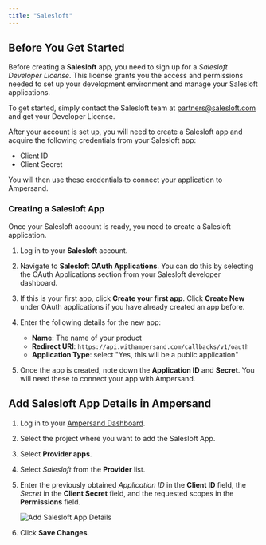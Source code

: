 ```yaml
---
title: "Salesloft"
---
```

## Before You Get Started

Before creating a **Salesloft** app, you need to sign up for a _Salesloft Developer License_. This license grants you the access and permissions needed to set up your development environment and manage your Salesloft applications.

To get started, simply contact the Salesloft team at [partners@salesloft.com](mailto:partners@salesloft.com.) and get your Developer License.

After your account is set up, you will need to create a Salesloft app and acquire the following credentials from your Salesloft app:

- Client ID
- Client Secret

You will then use these credentials to connect your application to Ampersand.

### Creating a Salesloft App

Once your Salesloft account is ready, you need to create a Salesloft application. 

1. Log in to your **Salesloft** account.

2. Navigate to **Salesloft OAuth Applications**. You can do this by selecting the OAuth Applications section from your Salesloft developer dashboard.

3. If this is your first app, click **Create your first app**. Click **Create New** under OAuth applications if you have already created an app before.

4. Enter the following details for the new app:
   - **Name**: The name of your product
   - **Redirect URI**: `https://api.withampersand.com/callbacks/v1/oauth`
   - **Application Type**: select "Yes, this will be a public application"

5. Once the app is created, note down the **Application ID** and **Secret**. You will need these to connect your app with Ampersand.

## Add Salesloft App Details in Ampersand

1. Log in to your [Ampersand Dashboard](https://dashboard.withampersand.com).

2. Select the project where you want to add the Salesloft App.

3. Select **Provider apps**.

4. Select _Salesloft_ from the **Provider** list.

5. Enter the previously obtained _Application ID_ in the **Client ID** field, the _Secret_ in the **Client Secret** field, and the requested scopes in the **Permissions** field.

   ![Add Salesloft App Details](/images/provider-guides/afc4d83-salesloft.gif) 

6. Click **Save Changes**.

